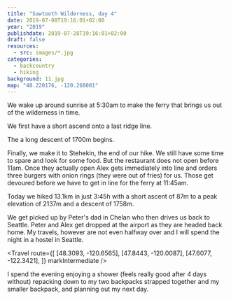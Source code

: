```yaml
---
title: "Sawtooth Wilderness, day 4"
date: 2019-07-08T19:16:01+02:00
year: "2019"
publishdate: 2019-07-28T19:16:01+02:00
draft: false
resources:
  - src: images/*.jpg
categories:
  - backcountry
  - hiking
background: 11.jpg
map: "48.220176, -120.268001"
---
```


We wake up around sunrise at 5:30am to make the ferry that brings us out of the
wilderness in time.

<!--more-->

<Rimg src="3.jpg" caption="Packing up for the last time" />

We first have a short ascend onto a last ridge line.

<Gallery>
  <Rimg src="1.jpg" alt="On top of the last ridge line" />
  <Rimg src="4.jpg" alt="On top of the last ridge line" />
</Gallery>

<Rimg src="5.jpg" alt="On top of the last ridge line" />

The a long descent of 1700m begins.

<Rimg src="7.jpg" caption="Taking off layers" />

<Rimg src="9.jpg" caption="Lake Chelan" />

<Rimg src="10.jpg" caption="A deer on our trail" />

<Rimg src="11.jpg" caption="Lake Chelan getting closer" />

<Gallery>
  <Rimg
    src="12.jpg"
    caption="We find some thimble berries that Peter points out to us. I did not know this type of berry before. They are related to raspberries."
  />
</Gallery>

Finally, we make it to Stehekin, the end of our hike. We still have some time to
spare and look for some food. But the restaurant does not open before 11am. Once
they actually open Alex gets immediately into line and orders three burgers with
onion rings (they were out of fries) for us. Those get devoured before we have
to get in line for the ferry at 11:45am.

<Rimg
  src="13.jpg"
  caption="Stehekin is also a restocking point for Pacific Crest Trail (PCT) hikers. You actually can see someone sorting out their food under the deck on the left side."
/>

<Gallery>
  <Rimg src="14.jpg" alt="Lake Chelan" />
  <Rimg src="15.jpg" caption="The ferry termial" />
</Gallery>

Today we hiked 13.1km in just 3:45h with a short ascent of 87m to a peak
elevation of 2137m and a descent of 1758m.

<GpxTrack src="20190708.gpx" />

<Gallery>
  <Rimg src="17.jpg" caption="The ferry" />
  <Rimg src="16.jpg" caption="Leaving the ferry in Chelan" />
  <Rimg src="18.jpg" caption="Loading the luggage into the car" />
</Gallery>

We get picked up by Peter's dad in Chelan who then drives us back to Seattle.
Peter and Alex get dropped at the airport as they are headed back home. My
travels, however are not even halfway over and I will spend the night in
a hostel in Seattle.

<Travel
  route={[
    [48.3093, -120.6565],
    [47.8443, -120.0087],
    [47.6077, -122.3421],
  ]}
  markIntermediate
/>

I spend the evening enjoying a shower (feels really good after 4 days without)
repacking down to my two backpacks strapped together and my smaller backpack,
and planning out my next day.

<Nextday />
